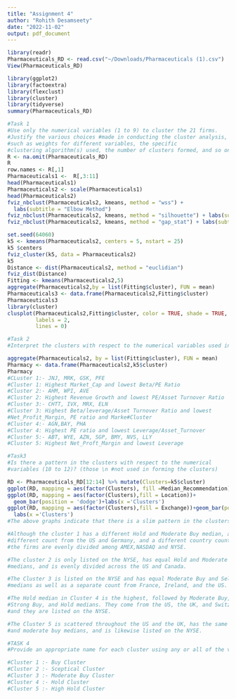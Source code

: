 ```yaml
---
title: "Assignment 4"
author: "Rohith Desamseety"
date: "2022-11-02"
output: pdf_document
---
```

```r
library(readr)
Pharmaceuticals_RD <- read.csv("~/Downloads/Pharmaceuticals (1).csv")
View(Pharmaceuticals_RD)
```

```r
library(ggplot2)
library(factoextra)
library(flexclust)
library(cluster)
library(tidyverse)
summary(Pharmaceuticals_RD)

#Task 1
#Use only the numerical variables (1 to 9) to cluster the 21 firms. 
#Justify the various choices #made in conducting the cluster analysis, 
#such as weights for different variables, the specific 
#clustering algorithm(s) used, the number of clusters formed, and so on. 
R <- na.omit(Pharmaceuticals_RD)
R
row.names <- R[,1]
Pharmaceuticals1 <-  R[,3:11]
head(Pharmaceuticals1)
Pharmaceuticals2 <- scale(Pharmaceuticals1)
head(Pharmaceuticals2)
fviz_nbclust(Pharmaceuticals2, kmeans, method = "wss") +
  labs(subtitle = "Elbow Method")
fviz_nbclust(Pharmaceuticals2, kmeans, method = "silhouette") + labs(subtitle = "Silhouette Method")
fviz_nbclust(Pharmaceuticals2, kmeans, method = "gap_stat") + labs(subtitle = "Gap Stat Method")
```
```r
set.seed(64060)
k5 <- kmeans(Pharmaceuticals2, centers = 5, nstart = 25)
k5 $centers
fviz_cluster(k5, data = Pharmaceuticals2)
k5
Distance <- dist(Pharmaceuticals2, method = "euclidian")
fviz_dist(Distance)
Fitting <- kmeans(Pharmaceuticals2,5)
aggregate(Pharmaceuticals2,by = list(Fitting$cluster), FUN = mean)
Pharmaceuticals3 <- data.frame(Pharmaceuticals2,Fitting$cluster)
Pharmaceuticals3
library(cluster)
clusplot(Pharmaceuticals2,Fitting$cluster, color = TRUE, shade = TRUE, 
         labels = 2,
         lines = 0)
```


```r
#Task 2
#Interpret the clusters with respect to the numerical variables used in forming the clusters.

aggregate(Pharmaceuticals2, by = list(Fitting$cluster), FUN = mean)
Pharmacy <- data.frame(Pharmaceuticals2,k5$cluster)
Pharmacy
#CLuster 1:- JNJ, MRK, GSK, PFE
#Cluster 1: Highest Market_Cap and lowest Beta/PE Ratio
#Cluster 2:- AHM, WPI, AVE
#Cluster 2: Highest Revenue Growth and lowest PE/Asset Turnover Ratio
#Cluster 3:- CHTT, IVX, MRX, ELN
#Cluster 3: Highest Beta/leverage/Asset Turnover Ratio and lowest 
#Net_Profit_Margin, PE ratio and Marke#Cluster
#Cluster 4:- AGN,BAY, PHA
#Cluster 4: Highest PE ratio and lowest Leverage/Asset_Turnover
#Cluster 5:- ABT, WYE, AZN, SGP, BMY, NVS, LLY
#Cluster 5: Highest Net_Proft_Margin and lowest Leverage
```


```r
#Task3
#Is there a pattern in the clusters with respect to the numerical 
#variables (10 to 12)? (those \n #not used in forming the clusters)

RD <- Pharmaceuticals_RD[12:14] %>% mutate(Clusters=k5$cluster)
ggplot(RD, mapping = aes(factor(Clusters), fill =Median_Recommendation))+geom_bar(position='dodge')+labs(x ='Clusters')
ggplot(RD, mapping = aes(factor(Clusters),fill = Location))+
  geom_bar(position = 'dodge')+labs(x ='Clusters')
ggplot(RD, mapping = aes(factor(Clusters),fill = Exchange))+geom_bar(position = 'dodge')+
  labs(x ='Clusters')
#The above graphs indicate that there is a slim pattern in the clusters.

#Although the cluster 1 has a different Hold and Moderate Buy median, a 
#different count from the US and Germany, and a different country count, 
#the firms are evenly divided among AMEX,NASDAQ and NYSE.

#The cluster 2 is only listed on the NYSE, has equal Hold and Moderate Buy 
#medians, and is evenly divided across the US and Canada.

#The Cluster 3 is listed on the NYSE and has equal Moderate Buy and Sell 
#medians as well as a separate count from France, Ireland, and the US.

#The Hold median in Cluster 4 is the highest, followed by Moderate Buy, 
#Strong Buy, and Hold medians. They come from the US, the UK, and Switzerland, 
#and they are listed on the NYSE.

#The Cluster 5 is scattered throughout the US and the UK, has the same hold 
#and moderate buy medians, and is likewise listed on the NYSE.
```


```r
#TASK 4
#Provide an appropriate name for each cluster using any or all of the variables in the dataset. 

#Cluster 1 :- Buy Cluster
#Cluster 2 :- Sceptical Cluster
#Cluster 3 :- Moderate Buy Cluster
#Cluster 4 :- Hold Cluster
#Cluster 5 :- High Hold Cluster 
```

